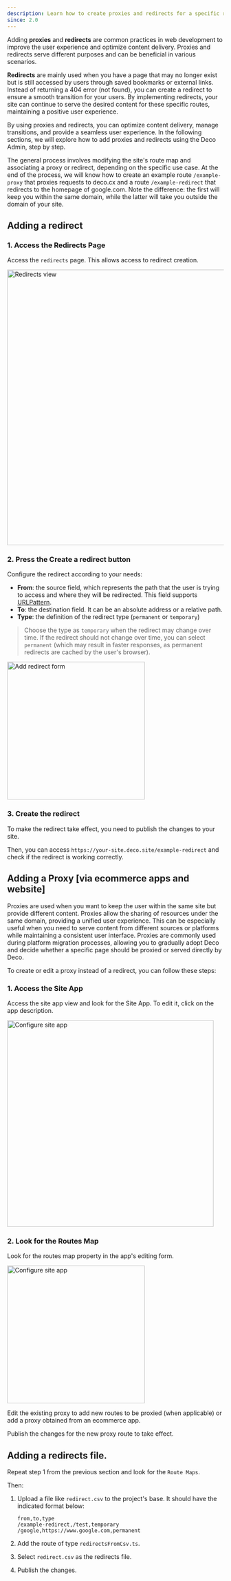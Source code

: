 ```yaml
---
description: Learn how to create proxies and redirects for a specific route
since: 2.0
---
```


Adding **proxies** and **redirects** are common practices in web development to
improve the user experience and optimize content delivery. Proxies and redirects
serve different purposes and can be beneficial in various scenarios.

**Redirects** are mainly used when you have a page that may no longer exist but
is still accessed by users through saved bookmarks or external links. Instead of
returning a 404 error (not found), you can create a redirect to ensure a smooth
transition for your users. By implementing redirects, your site can continue to
serve the desired content for these specific routes, maintaining a positive user
experience.

By using proxies and redirects, you can optimize content delivery, manage
transitions, and provide a seamless user experience. In the following sections,
we will explore how to add proxies and redirects using the Deco Admin, step by
step.

The general process involves modifying the site's route map and associating a
proxy or redirect, depending on the specific use case. At the end of the
process, we will know how to create an example route `/example-proxy` that
proxies requests to deco.cx and a route `/example-redirect` that redirects to
the homepage of google.com. Note the difference: the first will keep you within
the same domain, while the latter will take you outside the domain of your site.

## Adding a redirect

### 1. Access the Redirects Page

Access the `redirects` page. This allows access to redirect creation.

<Frame><img width="640" alt="Redirects view" src="/docs/cms-capabilities/redirects/redirects1.png"/></Frame>

### 2. Press the Create a redirect button

Configure the redirect according to your needs:

- **From**: the source field, which represents the path that the user is trying
  to access and where they will be redirected. This field supports
  [URLPattern](http://mdn.io/urlpattern).
- **To**: the destination field. It can be an absolute address or a relative
  path.
- **Type**: the definition of the redirect type (`permanent` or `temporary`)

> Choose the type as `temporary` when the redirect may change over time. If the
> redirect should not change over time, you can select `permanent` (which may
> result in faster responses, as permanent redirects are cached by the user's
> browser).

<Frame><img width="320" alt="Add redirect form" src="/docs/cms-capabilities/redirects/redirects2.png"/></Frame>

### 3. Create the redirect

To make the redirect take effect, you need to publish the changes to your site.

Then, you can access `https://your-site.deco.site/example-redirect` and check if
the redirect is working correctly.

## Adding a Proxy \[via ecommerce apps and website\]

Proxies are used when you want to keep the user within the same site but provide
different content. Proxies allow the sharing of resources under the same domain,
providing a unified user experience. This can be especially useful when you need
to serve content from different sources or platforms while maintaining a
consistent user interface. Proxies are commonly used during platform migration
processes, allowing you to gradually adopt Deco and decide whether a specific
page should be proxied or served directly by Deco.

To create or edit a proxy instead of a redirect, you can follow these steps:

### 1. Access the Site App

Access the site app view and look for the Site App. To edit it, click on the app
description.

<Frame><img width="480" alt="Configure site app" src="/docs/cms-capabilities/redirects/proxies1.png"/></Frame>

### 2. Look for the Routes Map

Look for the routes map property in the app's editing form.

<Frame><img width="320" alt="Configure site app" src="/docs/cms-capabilities/redirects/proxies2.png"/></Frame>

Edit the existing proxy to add new routes to be proxied (when applicable) or add
a proxy obtained from an ecommerce app.

Publish the changes for the new proxy route to take effect.

## Adding a redirects file.

Repeat step 1 from the previous section and look for the `Route Maps`.

Then:

1. Upload a file like `redirect.csv` to the project's base. It should have the
   indicated format below:

   ```
   from,to,type
   /example-redirect,/test,temporary
   /google,https://www.google.com,permanent
   ```

2. Add the route of type `redirectsFromCsv.ts`.

3. Select `redirect.csv` as the redirects file.

4. Publish the changes.
